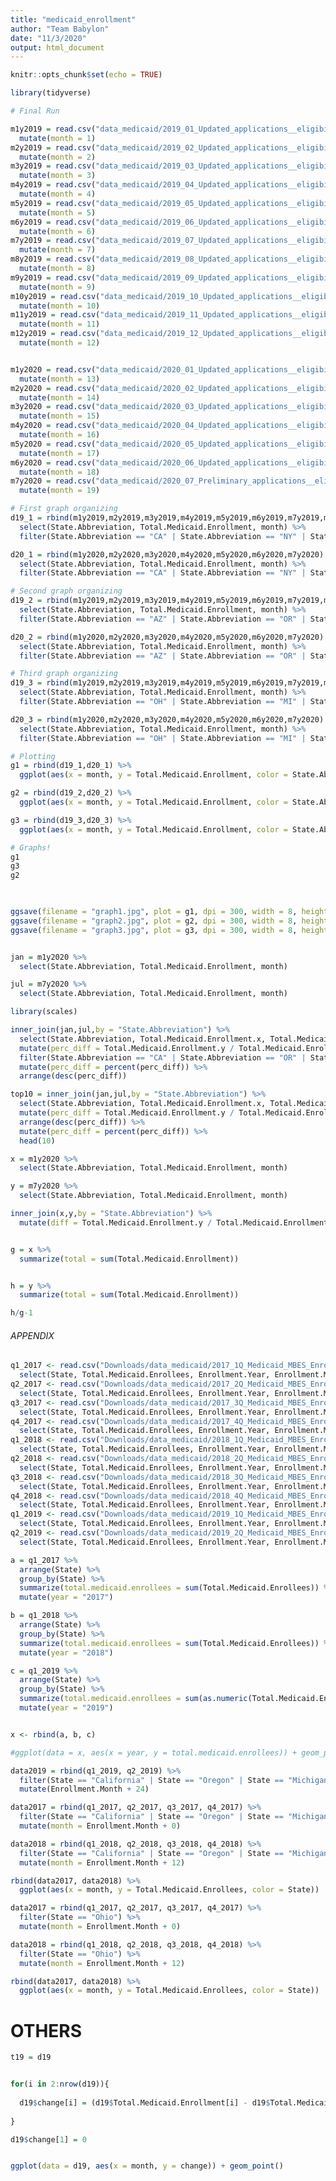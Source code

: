 ```yaml
---
title: "medicaid_enrollment"
author: "Team Babylon"
date: "11/3/2020"
output: html_document
---
```


```r
knitr::opts_chunk$set(echo = TRUE)

library(tidyverse)
```


```r
# Final Run 

m1y2019 = read.csv("data_medicaid/2019_01_Updated_applications__eligibility_determinations__and_enrollment_data.csv") %>%
  mutate(month = 1)
m2y2019 = read.csv("data_medicaid/2019_02_Updated_applications__eligibility_determinations__and_enrollment_data.csv") %>%
  mutate(month = 2)
m3y2019 = read.csv("data_medicaid/2019_03_Updated_applications__eligibility_determinations__and_enrollment_data.csv") %>%
  mutate(month = 3)
m4y2019 = read.csv("data_medicaid/2019_04_Updated_applications__eligibility_determinations__and_enrollment_data.csv") %>%
  mutate(month = 4)
m5y2019 = read.csv("data_medicaid/2019_05_Updated_applications__eligibility_determinations__and_enrollment_data.csv") %>%
  mutate(month = 5)
m6y2019 = read.csv("data_medicaid/2019_06_Updated_applications__eligibility_determinations__and_enrollment_data.csv") %>%
  mutate(month = 6)
m7y2019 = read.csv("data_medicaid/2019_07_Updated_applications__eligibility_determinations__and_enrollment_data.csv") %>%
  mutate(month = 7)
m8y2019 = read.csv("data_medicaid/2019_08_Updated_applications__eligibility_determinations__and_enrollment_data.csv") %>%
  mutate(month = 8)
m9y2019 = read.csv("data_medicaid/2019_09_Updated_applications__eligibility_determinations__and_enrollment_data.csv") %>%
  mutate(month = 9)
m10y2019 = read.csv("data_medicaid/2019_10_Updated_applications__eligibility_determinations__and_enrollment_data.csv") %>%
  mutate(month = 10)
m11y2019 = read.csv("data_medicaid/2019_11_Updated_applications__eligibility_determinations__and_enrollment_data.csv") %>%
  mutate(month = 11)
m12y2019 = read.csv("data_medicaid/2019_12_Updated_applications__eligibility_determinations__and_enrollment_data.csv") %>%
  mutate(month = 12)


m1y2020 = read.csv("data_medicaid/2020_01_Updated_applications__eligibility_determinations__and_enrollment_data.csv") %>%
  mutate(month = 13)
m2y2020 = read.csv("data_medicaid/2020_02_Updated_applications__eligibility_determinations__and_enrollment_data.csv") %>%
  mutate(month = 14)
m3y2020 = read.csv("data_medicaid/2020_03_Updated_applications__eligibility_determinations__and_enrollment_data.csv") %>%
  mutate(month = 15)
m4y2020 = read.csv("data_medicaid/2020_04_Updated_applications__eligibility_determinations__and_enrollment_data.csv") %>%
  mutate(month = 16)
m5y2020 = read.csv("data_medicaid/2020_05_Updated_applications__eligibility_determinations__and_enrollment_data.csv") %>%
  mutate(month = 17)
m6y2020 = read.csv("data_medicaid/2020_06_Updated_applications__eligibility_determinations__and_enrollment_data.csv") %>%
  mutate(month = 18)
m7y2020 = read.csv("data_medicaid/2020_07_Preliminary_applications__eligibility_determinations__and_enrollment_data.csv") %>%
  mutate(month = 19)
```


```r

# First graph organizing
d19_1 = rbind(m1y2019,m2y2019,m3y2019,m4y2019,m5y2019,m6y2019,m7y2019,m8y2019,m9y2019,m10y2019,m11y2019,m12y2019) %>%
  select(State.Abbreviation, Total.Medicaid.Enrollment, month) %>%
  filter(State.Abbreviation == "CA" | State.Abbreviation == "NY" | State.Abbreviation == "FL")

d20_1 = rbind(m1y2020,m2y2020,m3y2020,m4y2020,m5y2020,m6y2020,m7y2020) %>%
  select(State.Abbreviation, Total.Medicaid.Enrollment, month) %>%
  filter(State.Abbreviation == "CA" | State.Abbreviation == "NY" | State.Abbreviation == "FL")

# Second graph organizing
d19_2 = rbind(m1y2019,m2y2019,m3y2019,m4y2019,m5y2019,m6y2019,m7y2019,m8y2019,m9y2019,m10y2019,m11y2019,m12y2019) %>%
  select(State.Abbreviation, Total.Medicaid.Enrollment, month) %>%
  filter(State.Abbreviation == "AZ" | State.Abbreviation == "OR" | State.Abbreviation == "WA")

d20_2 = rbind(m1y2020,m2y2020,m3y2020,m4y2020,m5y2020,m6y2020,m7y2020) %>%
  select(State.Abbreviation, Total.Medicaid.Enrollment, month) %>%
  filter(State.Abbreviation == "AZ" | State.Abbreviation == "OR" | State.Abbreviation == "WA")

# Third graph organizing
d19_3 = rbind(m1y2019,m2y2019,m3y2019,m4y2019,m5y2019,m6y2019,m7y2019,m8y2019,m9y2019,m10y2019,m11y2019,m12y2019) %>%
  select(State.Abbreviation, Total.Medicaid.Enrollment, month) %>%
  filter(State.Abbreviation == "OH" | State.Abbreviation == "MI" | State.Abbreviation == "PA")

d20_3 = rbind(m1y2020,m2y2020,m3y2020,m4y2020,m5y2020,m6y2020,m7y2020) %>%
  select(State.Abbreviation, Total.Medicaid.Enrollment, month) %>%
  filter(State.Abbreviation == "OH" | State.Abbreviation == "MI" | State.Abbreviation == "PA")

# Plotting
g1 = rbind(d19_1,d20_1) %>%
  ggplot(aes(x = month, y = Total.Medicaid.Enrollment, color = State.Abbreviation)) + geom_point() + ggtitle("Medicaid Enrollment Jan 2019 - Jul 2020")

g2 = rbind(d19_2,d20_2) %>%
  ggplot(aes(x = month, y = Total.Medicaid.Enrollment, color = State.Abbreviation)) + geom_point() + ggtitle("Medicaid Enrollment Jan 2019 - Jul 2020")

g3 = rbind(d19_3,d20_3) %>%
  ggplot(aes(x = month, y = Total.Medicaid.Enrollment, color = State.Abbreviation)) + geom_point() + ggtitle("Medicaid Enrollment Jan 2019 - Jul 2020")

# Graphs!
g1
g3
g2
  


ggsave(filename = "graph1.jpg", plot = g1, dpi = 300, width = 8, height = 4)
ggsave(filename = "graph2.jpg", plot = g2, dpi = 300, width = 8, height = 4)
ggsave(filename = "graph3.jpg", plot = g3, dpi = 300, width = 8, height = 4)



```


```r
jan = m1y2020 %>%
  select(State.Abbreviation, Total.Medicaid.Enrollment, month)

jul = m7y2020 %>%
  select(State.Abbreviation, Total.Medicaid.Enrollment, month)

library(scales)

inner_join(jan,jul,by = "State.Abbreviation") %>%
  select(State.Abbreviation, Total.Medicaid.Enrollment.x, Total.Medicaid.Enrollment.y) %>%
  mutate(perc_diff = Total.Medicaid.Enrollment.y / Total.Medicaid.Enrollment.x - 1) %>%
  filter(State.Abbreviation == "CA" | State.Abbreviation == "OR" | State.Abbreviation == "MI" | State.Abbreviation == "OH" | State.Abbreviation == "FL" | State.Abbreviation == "PA" | State.Abbreviation == "WA" | State.Abbreviation == "AZ" | State.Abbreviation == "NY") %>%
  mutate(perc_diff = percent(perc_diff)) %>%
  arrange(desc(perc_diff))

top10 = inner_join(jan,jul,by = "State.Abbreviation") %>%
  select(State.Abbreviation, Total.Medicaid.Enrollment.x, Total.Medicaid.Enrollment.y) %>%
  mutate(perc_diff = Total.Medicaid.Enrollment.y / Total.Medicaid.Enrollment.x - 1) %>%
  arrange(desc(perc_diff)) %>%
  mutate(perc_diff = percent(perc_diff)) %>%
  head(10)

```

```r
x = m1y2020 %>%
  select(State.Abbreviation, Total.Medicaid.Enrollment, month)

y = m7y2020 %>%
  select(State.Abbreviation, Total.Medicaid.Enrollment, month)

inner_join(x,y,by = "State.Abbreviation") %>%
  mutate(diff = Total.Medicaid.Enrollment.y / Total.Medicaid.Enrollment.x - 1)


g = x %>%
  summarize(total = sum(Total.Medicaid.Enrollment))


h = y %>%
  summarize(total = sum(Total.Medicaid.Enrollment))

h/g-1


```











###### APPENDIX #######

```r
q1_2017 <- read.csv("Downloads/data_medicaid/2017_1Q_Medicaid_MBES_Enrollment.csv") %>%
  select(State, Total.Medicaid.Enrollees, Enrollment.Year, Enrollment.Month)
q2_2017 <- read.csv("Downloads/data_medicaid/2017_2Q_Medicaid_MBES_Enrollment.csv") %>%
  select(State, Total.Medicaid.Enrollees, Enrollment.Year, Enrollment.Month)
q3_2017 <- read.csv("Downloads/data_medicaid/2017_3Q_Medicaid_MBES_Enrollment.csv") %>%
  select(State, Total.Medicaid.Enrollees, Enrollment.Year, Enrollment.Month)
q4_2017 <- read.csv("Downloads/data_medicaid/2017_4Q_Medicaid_MBES_Enrollment.csv") %>%
  select(State, Total.Medicaid.Enrollees, Enrollment.Year, Enrollment.Month)
q1_2018 <- read.csv("Downloads/data_medicaid/2018_1Q_Medicaid_MBES_Enrollment.csv") %>%
  select(State, Total.Medicaid.Enrollees, Enrollment.Year, Enrollment.Month)
q2_2018 <- read.csv("Downloads/data_medicaid/2018_2Q_Medicaid_MBES_Enrollment.csv") %>%
  select(State, Total.Medicaid.Enrollees, Enrollment.Year, Enrollment.Month)
q3_2018 <- read.csv("Downloads/data_medicaid/2018_3Q_Medicaid_MBES_Enrollment.csv") %>%
  select(State, Total.Medicaid.Enrollees, Enrollment.Year, Enrollment.Month)
q4_2018 <- read.csv("Downloads/data_medicaid/2018_4Q_Medicaid_MBES_Enrollment.csv") %>%
  select(State, Total.Medicaid.Enrollees, Enrollment.Year, Enrollment.Month)
q1_2019 <- read.csv("Downloads/data_medicaid/2019_1Q_Medicaid_MBES_Enrollment.csv") %>%
  select(State, Total.Medicaid.Enrollees, Enrollment.Year, Enrollment.Month)
q2_2019 <- read.csv("Downloads/data_medicaid/2019_2Q_Medicaid_MBES_Enrollment.csv") %>%
  select(State, Total.Medicaid.Enrollees, Enrollment.Year, Enrollment.Month)
```

```r

a = q1_2017 %>%
  arrange(State) %>%
  group_by(State) %>%
  summarize(total.medicaid.enrollees = sum(Total.Medicaid.Enrollees)) %>%
  mutate(year = "2017")

b = q1_2018 %>%
  arrange(State) %>%
  group_by(State) %>%
  summarize(total.medicaid.enrollees = sum(Total.Medicaid.Enrollees)) %>%
  mutate(year = "2018")

c = q1_2019 %>%
  arrange(State) %>%
  group_by(State) %>%
  summarize(total.medicaid.enrollees = sum(as.numeric(Total.Medicaid.Enrollees))) %>%
  mutate(year = "2019")


x <- rbind(a, b, c)

#ggplot(data = x, aes(x = year, y = total.medicaid.enrollees)) + geom_point()

data2019 = rbind(q1_2019, q2_2019) %>%
  filter(State == "California" | State == "Oregon" | State == "Michigan" | State == "Ohio" | State == "Florida" | State == "Pennsylvania") %>%
  mutate(Enrollment.Month + 24)

```

```r
data2017 = rbind(q1_2017, q2_2017, q3_2017, q4_2017) %>%
  filter(State == "California" | State == "Oregon" | State == "Michigan" | State == "Ohio" | State == "Florida" | State == "Pennsylvania") %>%
  mutate(month = Enrollment.Month + 0)

data2018 = rbind(q1_2018, q2_2018, q3_2018, q4_2018) %>%
  filter(State == "California" | State == "Oregon" | State == "Michigan" | State == "Ohio" | State == "Florida" | State == "Pennsylvania") %>%
  mutate(month = Enrollment.Month + 12)

rbind(data2017, data2018) %>%
  ggplot(aes(x = month, y = Total.Medicaid.Enrollees, color = State))  + geom_point()


```

```r
data2017 = rbind(q1_2017, q2_2017, q3_2017, q4_2017) %>%
  filter(State == "Ohio") %>%
  mutate(month = Enrollment.Month + 0)

data2018 = rbind(q1_2018, q2_2018, q3_2018, q4_2018) %>%
  filter(State == "Ohio") %>%
  mutate(month = Enrollment.Month + 12)

rbind(data2017, data2018) %>%
  ggplot(aes(x = month, y = Total.Medicaid.Enrollees, color = State))  + geom_point()


```













# OTHERS


```r
t19 = d19


for(i in 2:nrow(d19)){
  
  d19$change[i] = (d19$Total.Medicaid.Enrollment[i] - d19$Total.Medicaid.Enrollment[i-1])/d19$Total.Medicaid.Enrollment[i-1]
  
}

d19$change[1] = 0


ggplot(data = d19, aes(x = month, y = change)) + geom_point()

```



